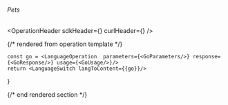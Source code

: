 
###### *Pets*

<OperationHeader
  sdkHeader={<SDKHeader />}
  curlHeader={<CurlHeader />}
/>

{/* rendered from operation template */}


    const go = <LanguageOperation  parameters={<GoParameters/>} response={<GoResponse/>} usage={<GoUsage/>}/>
    return <LanguageSwitch langToContent={{go}}/>
}

<Operation />

{/* end rendered section */}
